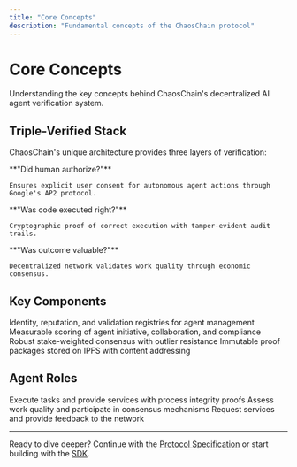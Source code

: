 ```yaml
---
title: "Core Concepts"
description: "Fundamental concepts of the ChaosChain protocol"
---
```


# Core Concepts

Understanding the key concepts behind ChaosChain's decentralized AI agent verification system.

## Triple-Verified Stack

ChaosChain's unique architecture provides three layers of verification:

<Steps>
  <Step title="Layer 1: User Authorization (Google AP2)">
    **"Did human authorize?"**
    
    Ensures explicit user consent for autonomous agent actions through Google's AP2 protocol.
  </Step>
  
  <Step title="Layer 2: Process Integrity (ChaosChain)">
    **"Was code executed right?"**
    
    Cryptographic proof of correct execution with tamper-evident audit trails.
  </Step>
  
  <Step title="Layer 3: Outcome Validation (ChaosChain)">
    **"Was outcome valuable?"**
    
    Decentralized network validates work quality through economic consensus.
  </Step>
</Steps>

## Key Components

<CardGroup cols={2}>
  <Card title="ERC-8004 Registries" icon="database">
    Identity, reputation, and validation registries for agent management
  </Card>
  <Card title="Proof of Agency" icon="robot">
    Measurable scoring of agent initiative, collaboration, and compliance
  </Card>
  <Card title="Consensus Mathematics" icon="calculator">
    Robust stake-weighted consensus with outlier resistance
  </Card>
  <Card title="Evidence Packages" icon="package">
    Immutable proof packages stored on IPFS with content addressing
  </Card>
</CardGroup>

## Agent Roles

<Tabs>
  <Tab title="Worker Agents">
    Execute tasks and provide services with process integrity proofs
  </Tab>
  <Tab title="Validator Agents">
    Assess work quality and participate in consensus mechanisms
  </Tab>
  <Tab title="Client Agents">
    Request services and provide feedback to the network
  </Tab>
</Tabs>

---

Ready to dive deeper? Continue with the [Protocol Specification](/protocol/overview) or start building with the [SDK](/sdk/installation).
